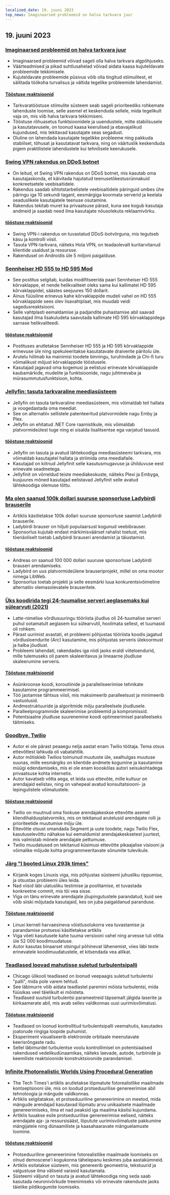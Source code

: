 ```yaml
---
localized_date: 19. juuni 2023
top_news: Imaginaarsed probleemid on halva tarkvara juur
---
```




<CallToAction />

<Steps>

## 19. juuni 2023

### [Imaginaarsed probleemid on halva tarkvara juur](https://cerebralab.com/Imaginary_Problems_Are_the_Root_of_Bad_Software)

- Imaginaarsed probleemid võivad sageli olla halva tarkvara algpõhjuseks.
- Väärteadmised ja pikad suhtlusahelad võivad aidata kaasa kujuteldavate probleemide tekkimisele.
- Kujuteldavate probleemide püsivus võib olla tingitud stiimulitest, et säilitada töökoha turvalisus ja vältida tegelike probleemide lahendamist.

#### [Tööstuse reaktsioonid](http://news.ycombinator.com/item?id=36380711)

- Tarkvaratööstuse stiimulite süsteem seab sageli prioriteediks rohkemate lahenduste loomise, selle asemel et keskenduda sellele, mida tegelikult vaja on, mis viib halva tarkvara tekkimiseni.
- Tööstuse rõhuasetus funktsioonidele ja uuendustele, mitte stabiilsusele ja kasutatavusele, on toonud kaasa keerulised ja ebavajalikud kujundused, mis tekitavad kasutajate seas segadust.
- Oluline on lahendada kasutajate tegelikke probleeme ning pakkuda stabiilset, tõhusat ja kasutatavat tarkvara, ning on väärtuslik keskenduda pigem praktilistele lahendustele kui tehnilisele keerukusele.

### [Swing VPN rakendus on DDoS botnet](https://lecromee.github.io/posts/swing_vpn_ddosing_sites/)

- On leitud, et Swing VPN rakendus on DDoS botnet, mis kasutab oma kasutajaskonda, et käivitada hajutatud teenusetõkestusrünnakuid konkreetsetele veebisaitidele.
- Rakendus saadab sihtotstarbelistele veebisaitidele päringuid umbes ühe päringu iga 10 sekundi tagant, eesmärgiga koormata serverid ja keelata seaduslikele kasutajatele teenuse osutamine.
- Rakendus tekitab muret ka privaatsuse pärast, kuna see kogub kasutaja andmeid ja saadab need ilma kasutajate nõusolekuta reklaamivõrku.

#### [tööstuse reaktsioonid](http://news.ycombinator.com/item?id=36382700)

- Swing VPN-i rakendus on tuvastatud DDoS-botvõrguna, mis tegutseb käsu ja kontrolli viisil.
- Tasuta VPN-tarkvara, näiteks Hola VPN, on teadaolevalt kuritarvitanud klientide usaldust ja ressursse.
- Rakendusel on Androidis üle 5 miljoni paigalduse.

### [Sennheiser HD 555 to HD 595 Mod](http://mikebeauchamp.com/misc/sennheiser-hd-555-to-hd-595-mod/)

- See postitus selgitab, kuidas modifitseerida paari Sennheiser HD 555 kõrvaklappe, et nende helikvaliteet oleks sama kui kallimatel HD 595 kõrvaklappidel, säästes seejuures 150 dollarit.
- Ainus füüsiline erinevus kahe kõrvaklappide mudeli vahel on HD 555 kõrvaklappide sees olev lisavahtplaat, mis muudab veidi sagedusreaktsiooni.
- Selle vahtplasti eemaldamise ja padjandite puhastamise abil saavad kasutajad ilma lisakuludeta saavutada kallimate HD 595 kõrvaklappidega sarnase helikvaliteedi.

#### [tööstuse reaktsioonid](http://news.ycombinator.com/item?id=36377875)

- Postituses arutletakse Sennheiser HD 555 ja HD 595 kõrvaklappide erinevuse üle ning spekuleeritakse kasutatavate draiverite päritolu üle.
- Arutelu hõlmab ka mainimisi toodete binningu, turuhindade ja Chi-fi turu võimalikust mõjust kõrvaklappide tööstusele.
- Kasutajad jagavad oma kogemusi ja eelistusi erinevate kõrvaklappide kaubamärkide, mudelite ja funktsioonide, nagu juhtmevaba ja mürasummutusfunktsioon, kohta.

### [Jellyfin: tasuta tarkvaraline meediasüsteem](https://github.com/jellyfin/jellyfin)

- Jellyfin on tasuta tarkvaraline meediasüsteem, mis võimaldab teil hallata ja voogedastada oma meediat.
- See on alternatiiv sellistele patenteeritud platvormidele nagu Emby ja Plex.
- Jellyfin on ehitatud .NET Core raamistikule, mis võimaldab platvormideülest tuge ning ei sisalda lisalitsentse ega varjatud tasusid.

#### [tööstuse reaktsioonid](http://news.ycombinator.com/item?id=36378689)

- Jellyfin on tasuta ja avatud lähtekoodiga meediasüsteemi tarkvara, mis võimaldab kasutajatel hallata ja striimida oma meediafaile.
- Kasutajad on kiitnud Jellyfinit selle kasutusmugavuse ja ühilduvuse eest erinevate seadmetega.
- Jellyfinit on võrreldud teiste meediakeskuste, näiteks Plexi ja Embyga, kusjuures mõned kasutajad eelistavad Jellyfinit selle avatud lähtekoodiga olemuse tõttu.

### [Ma olen saanud 100k dollari suuruse sponsorluse Ladybirdi brauserile](https://twitter.com/awesomekling/status/1670298370550779905)

- Artiklis käsitletakse 100k dollari suuruse sponsorluse saamist Ladybirdi brauserile.
- Ladybirdi brauser on hiljuti populaarsust kogunud veebibrauser.
- Sponsorlus kujutab endast märkimisväärset rahalist toetust, mis tõenäoliselt toetab Ladybirdi brauseri arendamist ja täiustamist.

#### [tööstuse reaktsioonid](http://news.ycombinator.com/item?id=36377805)

- Andreas on saanud 100 000 dollari suuruse sponsorluse Ladybirdi brauseri arendamiseks.
- Ladybird on uus platvormideülene brauseriprojekt, millel on oma mootor nimega LibWeb.
- Sponsorlus toetab projekti ja selle eesmärki luua konkurentsivõimeline alternatiiv olemasolevatele brauseritele.

### [Üks koodirida tegi 24-tuumalise serveri aeglasemaks kui sülearvuti (2021)](https://pkolaczk.github.io/server-slower-than-a-laptop/)

- Latte-nimelise võrdlusuuringu tööriista jõudlus oli 24-tuumalise serveri puhul ootamatult aeglasem kui sülearvutil, hoolimata sellest, et tuumasid oli rohkem.
- Pärast uurimist avastati, et probleemi põhjustas tööriista koodis jagatud võrdlusloendurite (Arc) kasutamine, mis põhjustas serveris ülekoormust ja halba jõudlust.
- Probleemi lahendati, rakendades iga niidi jaoks eraldi viiteloendurid, mille tulemuseks oli parem skaleeritavus ja lineaarne jõudluse skaleerumine serveris.

#### [Tööstuse reaktsioonid](http://news.ycombinator.com/item?id=36376669)

- Asünkroonse koodi, koroutiinide ja paralleliseerimise tehnikate kasutamine programmeerimisel.
- Töö jaotamise tähtsus viisil, mis maksimeerib paralleelsust ja minimeerib vastuolusid.
- Andmestruktuuride ja algoritmide mõju paralleelsele jõudlusele.
- Paralleelprogrammide skaleerimise probleemid ja kompromissid.
- Potentsiaalne jõudluse suurenemine koodi optimeerimisel paralleelseks täitmiseks.

### [Goodbye, Twilio](https://blog.miguelgrinberg.com/post/goodbye-twilio)

- Autor ei ole pärast peaaegu nelja aastat enam Twilio töötaja. Tema otsus ettevõttest lahkuda oli vabatahtlik.
- Autor mõtiskleb Twilios toimunud muutuste üle, sealhulgas muutuse suunas, mille eesmärgiks on klientide andmete kogumine ja kasutamine müügi edendamiseks, mis ei ole enam kooskõlas autori seisukohtadega privaatsuse kohta internetis.
- Autor kavatseb võtta aega, et leida uus ettevõte, mille kultuur on arendajaid eelistav, ning on vahepeal avatud konsultatsiooni- ja lepingulistele võimalustele.

#### [tööstuse reaktsioonid](http://news.ycombinator.com/item?id=36382361)

- Twilio on muutnud oma fookuse arendajakeskse ettevõtte asemel kliendihaldusplatvormiks, mis on tekitanud arutelusid arendajate rolli ja prioriteetide muutumise mõju üle.
- Ettevõtte otsust omandada Segment ja uute toodete, nagu Twilio Flex, kasutuselevõttu nähakse kui eemaldumist arendajakesksetest juurtest, mis valmistab mõnele arendajale pettumuse.
- Twilio muudatused on tekitanud küsimusi ettevõtte pikaajalise visiooni ja võimalike mõjude kohta programmeeritavate sõnumite tulevikule.

### [Järg "I booted Linux 293k times"](https://rwmj.wordpress.com/2023/06/18/follow-up-to-i-booted-linux-292612-times/)

- Kirjanik koges Linuxis viga, mis põhjustas süsteemi juhusliku rippumise, ja otsustas probleemi üles leida.
- Nad viisid läbi ulatusliku testimise ja poolitamise, et tuvastada konkreetne commit, mis tõi vea sisse.
- Viga on tänu erinevate arendajate jõupingutustele parandatud, kuid see võib siiski mõjutada kasutajaid, kes on juba paigaldanud paranduse.

#### [Tööstuse reaktsioonid](http://news.ycombinator.com/item?id=36379615)

- Linuxi kerneli harvaesineva võistlusolukorra vea tuvastamise ja parandamise protsessi käsitletakse artiklis
- Viga võeti kasutusele kahe tuuma versiooni vahel ning arvesse tuli võtta üle 52 000 koodimuudatuse.
- Autor kasutas binaarset otsingul põhinevat lähenemist, viies läbi teste erinevatele koodimuudatustele, et kitsendada vea allikat.

### [Teadlased loovad mahutisse suletud turbulentsipalli](https://news.uchicago.edu/story/tempest-teacup-uchicago-physicists-make-breakthrough-creating-turbulence)

- Chicago ülikooli teadlased on loonud veepaagis suletud turbulentsi "palli", mida pole varem tehtud.
- See läbimurre võib aidata teadlastel paremini mõista turbulentsi, mida füüsikas veel täielikult ei mõisteta.
- Teadlased suutsid turbulentsi parameetreid täpsemalt jälgida laserite ja kiirkaamerate abil, mis avab selles valdkonnas uusi uurimisvõimalusi.

#### [Tööstuse reaktsioonid](http://news.ycombinator.com/item?id=36376875)

- Teadlased on loonud kontrollitud turbulentsipalli veemahutis, kasutades joatorude ringiga loopide puhumist.
- Eksperiment visualiseerib elektronide orbitaale meenutavate keerisrõngaste radu.
- Sellel läbimurdel turbulentse voolu kontrollimisel on potentsiaalsed rakendused vedelikudünaamikas, näiteks laevade, autode, turbiinide ja keemiliste reaktsioonide konstruktsioonide parandamisel.

### [Infinite Photorealistic Worlds Using Procedural Generation](https://arxiv.org/abs/2306.09310)

- The Tech Times'i artiklis arutletakse lõpmatute fotorealistlike maailmade kontseptsiooni üle, mis on loodud protseduurilise genereerimise abil tehnoloogia ja mängude valdkonnas.
- Artiklis selgitatakse, et protseduuriline genereerimine on meetod, mida mängude arendajad kasutavad lõpmatu arvu unikaalsete maailmade genereerimiseks, ilma et nad peaksid iga maailma käsitsi kujundama.
- Artiklis tuuakse esile protseduurilise genereerimise eelised, näiteks arendajate aja- ja ressursisääst, lõputute uurimisvõimaluste pakkumine mängijatele ning dünaamiliste ja kaasahaaravate mänguelamuste loomine.

#### [tööstuse reaktsioonid](http://news.ycombinator.com/item?id=36376071)

- Protseduuriline genereerimine fotorealistlike maailmade loomiseks on olnud demoscene'i kogukonna tähelepanu keskmes juba aastakümneid.
- Artiklis esitatakse süsteem, mis genereerib geomeetria, tekstuurid ja valgustuse ilma väliseid varasid kasutamata.
- Süsteemi väljund on tasuta ja avatud lähtekoodiga ning seda saab kasutada neuronivõrkude treenimiseks või erinevate rakenduste jaoks täielike pildikogumite loomiseks.

</Steps>
